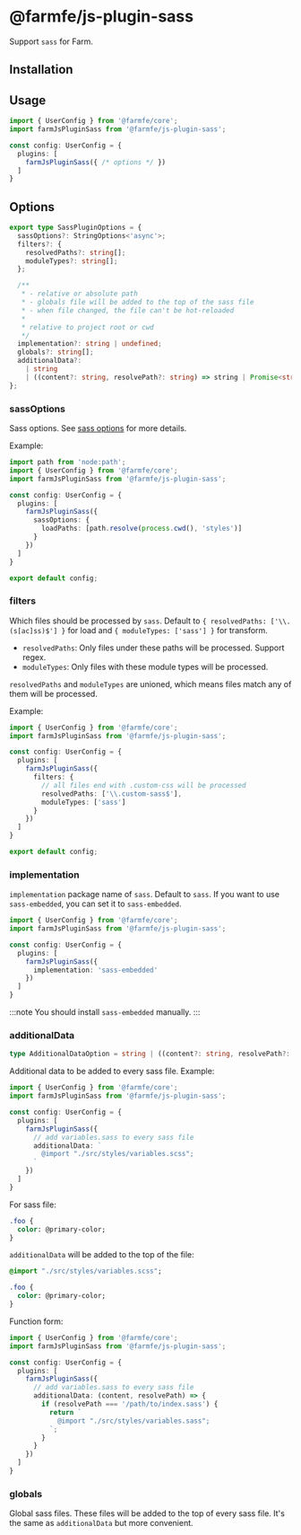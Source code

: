 
# @farmfe/js-plugin-sass
Support `sass` for Farm.

## Installation

<PackageManagerTabs command="pnpm add @farmfe/js-plugin-sass sass" />

## Usage
```ts {2,6}
import { UserConfig } from '@farmfe/core';
import farmJsPluginSass from '@farmfe/js-plugin-sass';

const config: UserConfig = {
  plugins: [
    farmJsPluginSass({ /* options */ })
  ]
}
```

## Options
```ts
export type SassPluginOptions = {
  sassOptions?: StringOptions<'async'>;
  filters?: {
    resolvedPaths?: string[];
    moduleTypes?: string[];
  };

  /**
   * - relative or absolute path
   * - globals file will be added to the top of the sass file
   * - when file changed, the file can't be hot-reloaded
   *
   * relative to project root or cwd
   */
  implementation?: string | undefined;
  globals?: string[];
  additionalData?:
    | string
    | ((content?: string, resolvePath?: string) => string | Promise<string>);
};
```

### sassOptions
Sass options. See [sass options](https://sass-lang.com/documentation/js-api/interfaces/options/) for more details.

Example:
```ts
import path from 'node:path';
import { UserConfig } from '@farmfe/core';
import farmJsPluginSass from '@farmfe/js-plugin-sass';

const config: UserConfig = {
  plugins: [
    farmJsPluginSass({
      sassOptions: {
        loadPaths: [path.resolve(process.cwd(), 'styles')]
      }
    })
  ]
}

export default config;
```

### filters
Which files should be processed by `sass`. Default to `{ resolvedPaths: ['\\.(s[ac]ss)$'] }` for load and `{ moduleTypes: ['sass'] }` for transform.

* `resolvedPaths`: Only files under these paths will be processed. Support regex.
* `moduleTypes`: Only files with these module types will be processed.

`resolvedPaths` and `moduleTypes` are unioned, which means files match any of them will be processed.

Example:
```ts
import { UserConfig } from '@farmfe/core';
import farmJsPluginSass from '@farmfe/js-plugin-sass';

const config: UserConfig = {
  plugins: [
    farmJsPluginSass({
      filters: {
        // all files end with .custom-css will be processed
        resolvedPaths: ['\\.custom-sass$'],
        moduleTypes: ['sass']
      }
    })
  ]
}

export default config;
```

### implementation
`implementation` package name of `sass`. Default to `sass`. If you want to use `sass-embedded`, you can set it to `sass-embedded`.

```ts
import { UserConfig } from '@farmfe/core';
import farmJsPluginSass from '@farmfe/js-plugin-sass';

const config: UserConfig = {
  plugins: [
    farmJsPluginSass({
      implementation: 'sass-embedded'
    })
  ]
}
```
:::note
You should install `sass-embedded` manually.
:::

### additionalData
```ts
type AdditionalDataOption = string | ((content?: string, resolvePath?: string) => string | Promise<string>);
```
Additional data to be added to every sass file. Example:
```ts
import { UserConfig } from '@farmfe/core';
import farmJsPluginSass from '@farmfe/js-plugin-sass';

const config: UserConfig = {
  plugins: [
    farmJsPluginSass({
      // add variables.sass to every sass file
      additionalData: `
        @import "./src/styles/variables.scss";
      `
    })
  ]
}
```
For sass file:
```sass title="index.scss"
.foo {
  color: @primary-color;
}
```
`additionalData` will be added to the top of the file:
```sass title="index.scss"
@import "./src/styles/variables.scss";

.foo {
  color: @primary-color;
}
```

Function form:
```ts
import { UserConfig } from '@farmfe/core';
import farmJsPluginSass from '@farmfe/js-plugin-sass';

const config: UserConfig = {
  plugins: [
    farmJsPluginSass({
      // add variables.sass to every sass file
      additionalData: (content, resolvePath) => {
        if (resolvePath === '/path/to/index.sass') {
          return `
            @import "./src/styles/variables.sass";
          `;
        }
      }
    })
  ]
}
```

### globals
Global sass files. These files will be added to the top of every sass file. It's the same as `additionalData` but more convenient.

